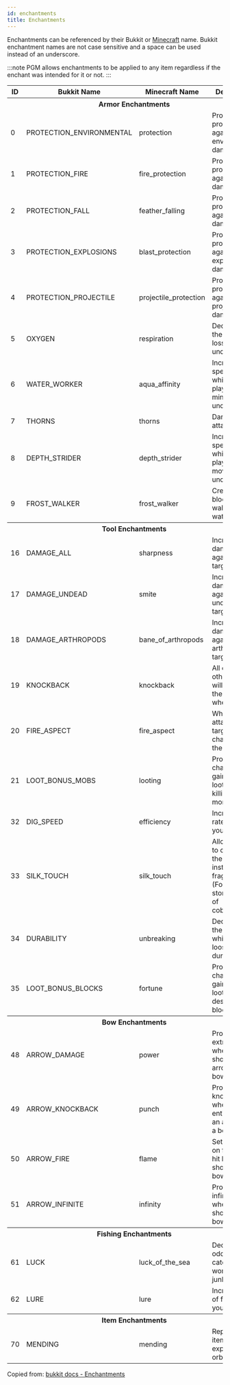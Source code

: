 ```yaml
---
id: enchantments
title: Enchantments
---
```


Enchantments can be referenced by their Bukkit or [Minecraft](https://minecraft.wiki/w/Java_Edition_data_values/Pre-flattening#Enchantment_IDs) name.
Bukkit enchantment names are not case sensitive and a space can be used instead of an underscore.

:::note
PGM allows enchantments to be applied to any item regardless if the enchant was intended for it or not.
:::

<div className="table-container">
  <table>
    <thead>
      <tr>
        <th>ID</th>
        <th>Bukkit Name</th>
        <th>Minecraft Name</th>
        <th>Description</th>
      </tr>
    </thead>
    <tbody>
      <tr>
        <th colSpan="4">Armor Enchantments</th>
      </tr>
      <tr>
        <td>0</td>
        <td>
          <label>PROTECTION_ENVIRONMENTAL</label>
        </td>
        <td>
          <label>protection</label>
        </td>
        <td>Provides protection against environmental damage.</td>
      </tr>
      <tr>
        <td>1</td>
        <td>
          <label>PROTECTION_FIRE</label>
        </td>
        <td>
          <label>fire_protection</label>
        </td>
        <td>Provides protection against fire damage.</td>
      </tr>
      <tr>
        <td>2</td>
        <td>
          <label>PROTECTION_FALL</label>
        </td>
        <td>
          <label>feather_falling</label>
        </td>
        <td>Provides protection against fall damage.</td>
      </tr>
      <tr>
        <td>3</td>
        <td>
          <label>PROTECTION_EXPLOSIONS</label>
        </td>
        <td>
          <label>blast_protection</label>
        </td>
        <td>Provides protection against explosive damage.</td>
      </tr>
      <tr>
        <td>4</td>
        <td>
          <label>PROTECTION_PROJECTILE</label>
        </td>
        <td>
          <label>projectile_protection</label>
        </td>
        <td>Provides protection against projectile damage.</td>
      </tr>
      <tr>
        <td>5</td>
        <td>
          <label>OXYGEN</label>
        </td>
        <td>
          <label>respiration</label>
        </td>
        <td>Decreases the rate of air loss whilst underwater.</td>
      </tr>
      <tr>
        <td>6</td>
        <td>
          <label>WATER_WORKER</label>
        </td>
        <td>
          <label>aqua_affinity</label>
        </td>
        <td>Increases the speed at which a player may mine underwater.</td>
      </tr>
      <tr>
        <td>7</td>
        <td>
          <label>THORNS</label>
        </td>
        <td>
          <label>thorns</label>
        </td>
        <td>Damages the attacker.</td>
      </tr>
      <tr>
        <td>8</td>
        <td>
          <label>DEPTH_STRIDER</label>
        </td>
        <td>
          <label>depth_strider</label>
        </td>
        <td>Increases the speed at which a player may move underwater.</td>
      </tr>
      <tr>
        <td>9</td>
        <td>
          <label>FROST_WALKER</label>
        </td>
        <td>
          <label>frost_walker</label>
        </td>
        <td>Create frost blocks when walking over water.</td>
      </tr>
      <tr>
        <th colSpan="4">Tool Enchantments</th>
      </tr>
      <tr>
        <td>16</td>
        <td>
          <label>DAMAGE_ALL</label>
        </td>
        <td>
          <label>sharpness</label>
        </td>
        <td>Increases damage against all targets.</td>
      </tr>
      <tr>
        <td>17</td>
        <td>
          <label>DAMAGE_UNDEAD</label>
        </td>
        <td>
          <label>smite</label>
        </td>
        <td>Increases damage against undead targets.</td>
      </tr>
      <tr>
        <td>18</td>
        <td>
          <label>DAMAGE_ARTHROPODS</label>
        </td>
        <td>
          <label>bane_of_arthropods</label>
        </td>
        <td>Increases damage against arthropod targets.</td>
      </tr>
      <tr>
        <td>19</td>
        <td>
          <label>KNOCKBACK</label>
        </td>
        <td>
          <label>knockback</label>
        </td>
        <td>All damage to other targets will knock them back when hit.</td>
      </tr>
      <tr>
        <td>20</td>
        <td>
          <label>FIRE_ASPECT</label>
        </td>
        <td>
          <label>fire_aspect</label>
        </td>
        <td>When attacking a target, has a chance to set them on fire.</td>
      </tr>
      <tr>
        <td>21</td>
        <td>
          <label>LOOT_BONUS_MOBS</label>
        </td>
        <td>
          <label>looting</label>
        </td>
        <td>Provides a chance of gaining extra loot when killing monsters.</td>
      </tr>
      <tr>
        <td>32</td>
        <td>
          <label>DIG_SPEED</label>
        </td>
        <td>
          <label>efficiency</label>
        </td>
        <td>Increases the rate at which you mine/dig.</td>
      </tr>
      <tr>
        <td>33</td>
        <td>
          <label>SILK_TOUCH</label>
        </td>
        <td>
          <label>silk_touch</label>
        </td>
        <td>
          Allows blocks to drop themselves instead of fragments.
          <br />
          (For example, stone instead of cobblestone)
        </td>
      </tr>
      <tr>
        <td>34</td>
        <td>
          <label>DURABILITY</label>
        </td>
        <td>
          <label>unbreaking</label>
        </td>
        <td>Decreases the rate at which a tool looses durability.</td>
      </tr>
      <tr>
        <td>35</td>
        <td>
          <label>LOOT_BONUS_BLOCKS</label>
        </td>
        <td>
          <label>fortune</label>
        </td>
        <td>Provides a chance of gaining extra loot when destroying blocks.</td>
      </tr>
      <tr>
        <th colSpan="4">Bow Enchantments</th>
      </tr>
      <tr>
        <td>48</td>
        <td>
          <label>ARROW_DAMAGE</label>
        </td>
        <td>
          <label>power</label>
        </td>
        <td>Provides extra damage when shooting arrows from bows.</td>
      </tr>
      <tr>
        <td>49</td>
        <td>
          <label>ARROW_KNOCKBACK</label>
        </td>
        <td>
          <label>punch</label>
        </td>
        <td>
          Provides a knockback when an entity is hit by an arrow from a bow.
        </td>
      </tr>
      <tr>
        <td>50</td>
        <td>
          <label>ARROW_FIRE</label>
        </td>
        <td>
          <label>flame</label>
        </td>
        <td>Sets entities on fire when hit by arrows shot from a bow.</td>
      </tr>
      <tr>
        <td>51</td>
        <td>
          <label>ARROW_INFINITE</label>
        </td>
        <td>
          <label>infinity</label>
        </td>
        <td>Provides infinite arrows when shooting a bow.</td>
      </tr>
      <tr>
        <th colSpan="4">Fishing Enchantments</th>
      </tr>
      <tr>
        <td>61</td>
        <td>
          <label>LUCK</label>
        </td>
        <td>
          <label>luck_of_the_sea</label>
        </td>
        <td>Decreases odds of catching worthless junk.</td>
      </tr>
      <tr>
        <td>62</td>
        <td>
          <label>LURE</label>
        </td>
        <td>
          <label>lure</label>
        </td>
        <td>Increases rate of fish biting your hook.</td>
      </tr>
      <tr>
        <th colSpan="4">Item Enchantments</th>
      </tr>
      <tr>
        <td>70</td>
        <td>
          <label>MENDING</label>
        </td>
        <td>
          <label>mending</label>
        </td>
        <td>Repair the item using experience orbs.</td>
      </tr>
    </tbody>
  </table>
</div>

Copied from: [bukkit docs - Enchantments](https://hub.spigotmc.org/javadocs/bukkit/org/bukkit/enchantments/Enchantment.html)
